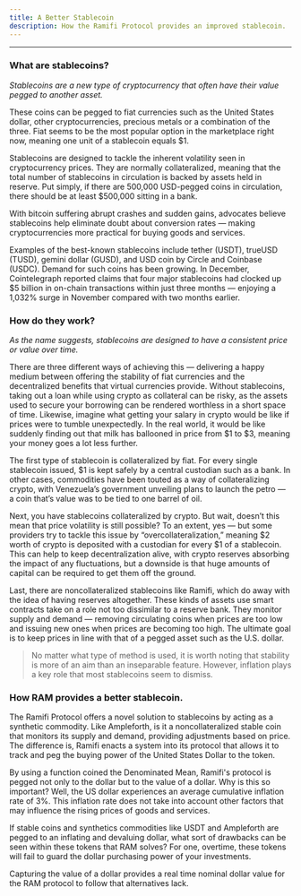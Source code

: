 ```yaml
---
title: A Better Stablecoin
description: How the Ramifi Protocol provides an improved stablecoin.
---
```


---

### What are stablecoins?

_Stablecoins are a new type of cryptocurrency that often have their value pegged to another asset._

These coins can be pegged to fiat currencies such as the United States dollar, other cryptocurrencies, precious metals or a combination of the three. Fiat seems to be the most popular option in the marketplace right now, meaning one unit of a stablecoin equals $1.

Stablecoins are designed to tackle the inherent volatility seen in cryptocurrency prices. They are normally collateralized, meaning that the total number of stablecoins in circulation is backed by assets held in reserve. Put simply, if there are 500,000 USD-pegged coins in circulation, there should be at least $500,000 sitting in a bank.

With bitcoin suffering abrupt crashes and sudden gains, advocates believe stablecoins help eliminate doubt about conversion rates — making cryptocurrencies more practical for buying goods and services.

Examples of the best-known stablecoins include tether (USDT), trueUSD (TUSD), gemini dollar (GUSD), and USD coin by Circle and Coinbase (USDC). Demand for such coins has been growing. In December, Cointelegraph reported claims that four major stablecoins had clocked up $5 billion in on-chain transactions within just three months — enjoying a 1,032% surge in November compared with two months earlier.

### How do they work?

_As the name suggests, stablecoins are designed to have a consistent price or value over time._

There are three different ways of achieving this — delivering a happy medium between offering the stability of fiat currencies and the decentralized benefits that virtual currencies provide. Without stablecoins, taking out a loan while using crypto as collateral can be risky, as the assets used to secure your borrowing can be rendered worthless in a short space of time. Likewise, imagine what getting your salary in crypto would be like if prices were to tumble unexpectedly. In the real world, it would be like suddenly finding out that milk has ballooned in price from $1 to $3, meaning your money goes a lot less further.

The first type of stablecoin is collateralized by fiat. For every single stablecoin issued, $1 is kept safely by a central custodian such as a bank. In other cases, commodities have been touted as a way of collateralizing crypto, with Venezuela’s government unveiling plans to launch the petro — a coin that’s value was to be tied to one barrel of oil.

Next, you have stablecoins collateralized by crypto. But wait, doesn’t this mean that price volatility is still possible? To an extent, yes — but some providers try to tackle this issue by “overcollateralization,” meaning $2 worth of crypto is deposited with a custodian for every $1 of a stablecoin. This can help to keep decentralization alive, with crypto reserves absorbing the impact of any fluctuations, but a downside is that huge amounts of capital can be required to get them off the ground.

Last, there are noncollateralized stablecoins like Ramifi, which do away with the idea of having reserves altogether. These kinds of assets use smart contracts take on a role not too dissimilar to a reserve bank. They monitor supply and demand — removing circulating coins when prices are too low and issuing new ones when prices are becoming too high. The ultimate goal is to keep prices in line with that of a pegged asset such as the U.S. dollar.

> No matter what type of method is used, it is worth noting that stability is more of an aim than an inseparable feature. However, inflation plays a key role that most stablecoins seem to dismiss.

### How RAM provides a better stablecoin.

The Ramifi Protocol offers a novel solution to stablecoins by acting as a synthetic commodity. Like Ampleforth, is it a noncollateralized stable coin that monitors its supply and demand, providing adjustments based on price. The difference is, Ramifi enacts a system into its protocol that allows it to track and peg the buying power of the United States Dollar to the token.

By using a function coined the Denominated Mean, Ramifi's protocol is pegged not only to the dollar but to the value of a dollar. Why is this so important? Well, the US dollar experiences an average cumulative inflation rate of 3%. This inflation rate does not take into account other factors that may influence the rising prices of goods and services.

If stable coins and synthetics commodities like USDT and Ampleforth are pegged to an inflating and devaluing dollar, what sort of drawbacks can be seen within these tokens that RAM solves? For one, overtime, these tokens will fail to guard the dollar purchasing power of your investments.

Capturing the value of a dollar provides a real time nominal dollar value for the RAM protocol to follow that alternatives lack.
